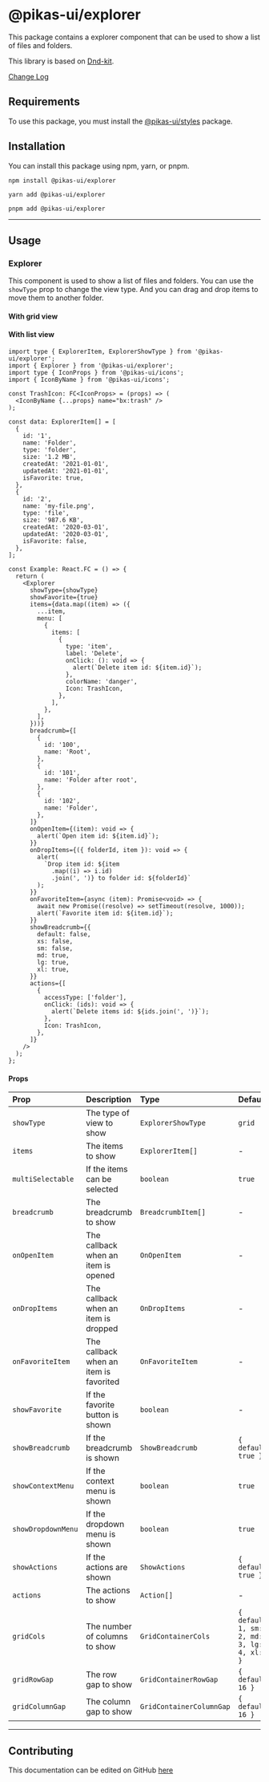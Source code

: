 

<NextSeo title="Explorer" />

# @pikas-ui/explorer

This package contains a explorer component that can be used to show a list of files and folders.

This library is based on [Dnd-kit](https://dndkit.com).

<a href="https://github.com/Achaak/pikas/blob/main/packages/ui/explorer/CHANGELOG.md">
  Change Log
</a>

## Requirements

To use this package, you must install the <a href={stylesLink}>@pikas-ui/styles</a> package.

## Installation

You can install this package using npm, yarn, or pnpm.

```
npm install @pikas-ui/explorer
```

```
yarn add @pikas-ui/explorer
```

```
pnpm add @pikas-ui/explorer
```

---

## Usage

### Explorer

This component is used to show a list of files and folders. You can use the `showType` prop to change the view type. And you can drag and drop items to move them to another folder.

#### With grid view

<ExplorerExample showType="grid" />

#### With list view

<ExplorerExample showType="list" />

```tsx
import type { ExplorerItem, ExplorerShowType } from '@pikas-ui/explorer';
import { Explorer } from '@pikas-ui/explorer';
import type { IconProps } from '@pikas-ui/icons';
import { IconByName } from '@pikas-ui/icons';

const TrashIcon: FC<IconProps> = (props) => (
  <IconByName {...props} name="bx:trash" />
);

const data: ExplorerItem[] = [
  {
    id: '1',
    name: 'Folder',
    type: 'folder',
    size: '1.2 MB',
    createdAt: '2021-01-01',
    updatedAt: '2021-01-01',
    isFavorite: true,
  },
  {
    id: '2',
    name: 'my-file.png',
    type: 'file',
    size: '987.6 KB',
    createdAt: '2020-03-01',
    updatedAt: '2020-03-01',
    isFavorite: false,
  },
];

const Example: React.FC = () => {
  return (
    <Explorer
      showType={showType}
      showFavorite={true}
      items={data.map((item) => ({
        ...item,
        menu: [
          {
            items: [
              {
                type: 'item',
                label: 'Delete',
                onClick: (): void => {
                  alert(`Delete item id: ${item.id}`);
                },
                colorName: 'danger',
                Icon: TrashIcon,
              },
            ],
          },
        ],
      }))}
      breadcrumb={[
        {
          id: '100',
          name: 'Root',
        },
        {
          id: '101',
          name: 'Folder after root',
        },
        {
          id: '102',
          name: 'Folder',
        },
      ]}
      onOpenItem={(item): void => {
        alert(`Open item id: ${item.id}`);
      }}
      onDropItems={({ folderId, item }): void => {
        alert(
          `Drop item id: ${item
            .map((i) => i.id)
            .join(', ')} to folder id: ${folderId}`
        );
      }}
      onFavoriteItem={async (item): Promise<void> => {
        await new Promise((resolve) => setTimeout(resolve, 1000));
        alert(`Favorite item id: ${item.id}`);
      }}
      showBreadcrumb={{
        default: false,
        xs: false,
        sm: false,
        md: true,
        lg: true,
        xl: true,
      }}
      actions={[
        {
          accessType: ['folder'],
          onClick: (ids): void => {
            alert(`Delete items id: ${ids.join(', ')}`);
          },
          Icon: TrashIcon,
        },
      ]}
    />
  );
};
```

#### Props

| Prop               | Description                            | Type                     | Default                                      |
| :----------------- | :------------------------------------- | :----------------------- | :------------------------------------------- |
| `showType`         | The type of view to show               | `ExplorerShowType`       | `grid`                                       |
| `items`            | The items to show                      | `ExplorerItem[]`         | -                                            |
| `multiSelectable`  | If the items can be selected           | `boolean`                | `true`                                       |
| `breadcrumb`       | The breadcrumb to show                 | `BreadcrumbItem[]`       | -                                            |
| `onOpenItem`       | The callback when an item is opened    | `OnOpenItem`             | -                                            |
| `onDropItems`      | The callback when an item is dropped   | `OnDropItems`            | -                                            |
| `onFavoriteItem`   | The callback when an item is favorited | `OnFavoriteItem`         | -                                            |
| `showFavorite`     | If the favorite button is shown        | `boolean`                | -                                            |
| `showBreadcrumb`   | If the breadcrumb is shown             | `ShowBreadcrumb`         | `{ default: true }`                          |
| `showContextMenu`  | If the context menu is shown           | `boolean`                | `true`                                       |
| `showDropdownMenu` | If the dropdown menu is shown          | `boolean`                | `true`                                       |
| `showActions`      | If the actions are shown               | `ShowActions`            | `{ default: true }`                          |
| `actions`          | The actions to show                    | `Action[]`               | -                                            |
| `gridCols`         | The number of columns to show          | `GridContainerCols`      | `{ default: 1, sm: 2, md: 3, lg: 4, xl: 5 }` |
| `gridRowGap`       | The row gap to show                    | `GridContainerRowGap`    | `{ default: 16 }`                            |
| `gridColumnGap`    | The column gap to show                 | `GridContainerColumnGap` | `{ default: 16 }`                            |

---

## Contributing

This documentation can be edited on GitHub [here](https://github.com/Achaak/pikas/blob/main/apps/docs-ui/pages/components/explorer.mdx)
